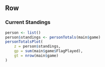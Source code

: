 Row
----------

### **Current Standings**

```r
person <- list()
person$standings <- personTotals(main$game)
personTotalsPlot(
    z = person$standings,
    gp = sum(main$game$FlagPlayed),
    gt = nrow(main$game)
)
```
